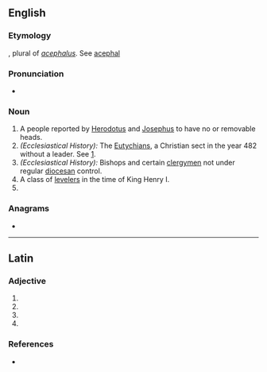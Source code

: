 ==English==

===Etymology===
{{etyl|LL.|en}}, plural of ''[[acephalus]]''. See [[acephal]]

===Pronunciation===
* {{a|UK}} {{IPA|/ɑːˈsɛf.æ.lɪi/|lang=en}}
{{hyphenation|aah-SEPH-a-ly, -lee|lang=en}}

===Noun===
{{head|en|noun plural form}}

# A people reported by [[Herodotus]] and [[Josephus]] to have no or removable heads.
# ''(Ecclesiastical History):'' The [[Eutychian]]s, a Christian sect in the year 482 without a leader. See [http://www.newadvent.org/cathen/01100c.htm].
# ''(Ecclesiastical History):'' Bishops and certain [[clergymen]] not under regular [[diocesan]] control.
# A class of [[leveler]]s in the time of King Henry I.
# {{plural of|acephalus|lang=en}}

===Anagrams===
* {{l|en|phacelia}}

----

==Latin==

===Adjective===
{{la-adj-form|acephalī}}

# {{inflection of|acephalus||nom|m|p|lang=la}}
# {{inflection of|acephalus||gen|m|s|lang=la}}
# {{inflection of|acephalus||gen|n|s|lang=la}}
# {{inflection of|acephalus||voc|m|p|lang=la}}

===References===
* {{R:du Cange}}